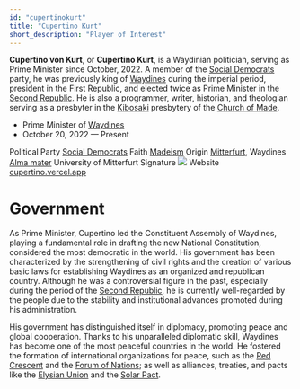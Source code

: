 ```yaml
---
id: "cupertinokurt"
title: "Cupertino Kurt"
short_description: "Player of Interest"
---
```


**Cupertino von Kurt**, or **Cupertino Kurt**, is a Waydinian politician, serving as Prime Minister 
since October, 2022. A member of the [Social Democrats](Social_Democrats_(Waydines)) party, he was previously 
king of [Waydines](Waydines) during the imperial period, president in the First Republic, and elected 
twice as Prime Minister in the [Second Republic](Second_Republic_of_Waydines). He is also a 
programmer, writer, historian, and theologian serving as a presbyter in the [Kibosaki](Kibosaki) 
presbytery of the [Church of Made](Madeism).
<QuickFacts title="Cupertino von Kurt">
    <tr>
        <td colSpan="2">
            <Picture image="https://res.cloudinary.com/dp8usdrjl/image/upload/v1742054620/cuper_sanref.png" height="14rem" centered={true}/>
        </td>
    </tr>
    <tr>
        <td colSpan="2" class="text-center">
            <ul class="">
                <li>
                    Prime Minister of [Waydines](Waydines)
                </li>
                <li style="font-weight: 400">
                    October 20, 2022 &mdash; Present
                </li>
            </ul>
        </td>
    </tr>
    <tr>
        <td>Political Party</td>
        <td>[Social Democrats](Social_Democrats_(Waydines))</td>
    </tr>
    <tr>
        <td>Faith</td>
        <td>[Madeism](Madeism)</td>
    </tr>
    <tr>
        <td>Origin</td>
        <td>[Mitterfurt](Mitterfurt), Waydines</td>
    </tr>
    <tr>
        <td>[Alma mater](https://en.wikipedia.org/wiki/Alma_mater)</td>
        <td>University of Mitterfurt</td>
    </tr>
    <tr>
        <td>Signature</td>
        <td>
            <img src="https://res.cloudinary.com/dp8usdrjl/image/upload/v1741914212/signaturekurt_bzirt2.svg"/>
        </td>
    </tr>
    <tr>
        <td>Website</td>
        <td>[cupertino.vercel.app](https://cupertino.vercel.app/)</td>
    </tr>
</QuickFacts>

# Government
As Prime Minister, Cupertino led the Constituent Assembly of Waydines, playing a fundamental role in 
drafting the new National Constitution, considered the most democratic in the world. His government 
has been characterized by the strengthening of civil rights and the creation of various basic laws 
for establishing Waydines as an organized and republican country. Although he was a controversial 
figure in the past, especially during the period of the [Second Republic](Second_Republic_of_Waydines), 
he is currently well-regarded by the people due to the stability and institutional advances promoted 
during his administration.

His government has distinguished itself in diplomacy, promoting peace and global cooperation. Thanks 
to his unparalleled diplomatic skill, Waydines has become one of the most peaceful countries in the 
world. He fostered the formation of international organizations for peace, such as the [Red Crescent](Red_Crescent) 
and the [Forum of Nations](Forum_of_Nations); as well as alliances, treaties, and pacts like the 
[Elysian Union](Elysian_Union) and the [Solar Pact](Solar_Pact).